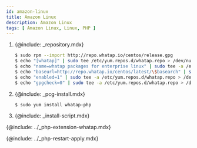 ```yaml
---
id: amazon-linux
title: Amazon Linux
description: Amazon Linux
tags: [ Amazon Linux, Linux, PHP ]
---
```


1. {@include: _repository.mdx}  

    ```bash title=SH
    $ sudo rpm --import http://repo.whatap.io/centos/release.gpg
    $ echo "[whatap]" | sudo tee /etc/yum.repos.d/whatap.repo > /dev/null
    $ echo "name=whatap packages for enterprise linux" | sudo tee -a /etc/yum.repos.d/whatap.repo > /dev/null
    $ echo "baseurl=http://repo.whatap.io/centos/latest/\$basearch" | sudo tee -a /etc/yum.repos.d/whatap.repo > /dev/null
    $ echo "enabled=1" | sudo tee -a /etc/yum.repos.d/whatap.repo > /dev/null
    $ echo "gpgcheck=0" | sudo tee -a /etc/yum.repos.d/whatap.repo > /dev/null
    ```

1. {@include: _pcg-install.mdx}

    ```bash title=SH
    $ sudo yum install whatap-php
    ```

1. {@include: _install-script.mdx}

{@include: ../_php-extension-whatap.mdx}

{@include: ../_php-restart-apply.mdx}
